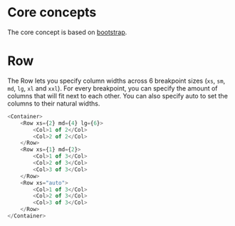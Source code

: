 
<Meta title="Layout/Row" />

<style>{`
`}</style>

# Core concepts

The core concept is based on [bootstrap](https://getbootstrap.com/docs/5.1/layout/columns/).

# Row

The Row lets you specify column widths across 6 breakpoint sizes (`xs`, `sm`, `md`, `lg`, `xl` and `xxl`). For every breakpoint, you can specify the amount of columns that will fit next to each other. You can also specify auto to set the columns to their natural widths.

```javascript
<Container>
    <Row xs={2} md={4} lg={6}>
        <Col>1 of 2</Col>
        <Col>2 of 2</Col>
    </Row>
    <Row xs={1} md={2}>
        <Col>1 of 3</Col>
        <Col>2 of 3</Col>
        <Col>3 of 3</Col>
    </Row>
    <Row xs="auto">
        <Col>1 of 3</Col>
        <Col>2 of 3</Col>
        <Col>3 of 3</Col>
    </Row>
</Container>
```
